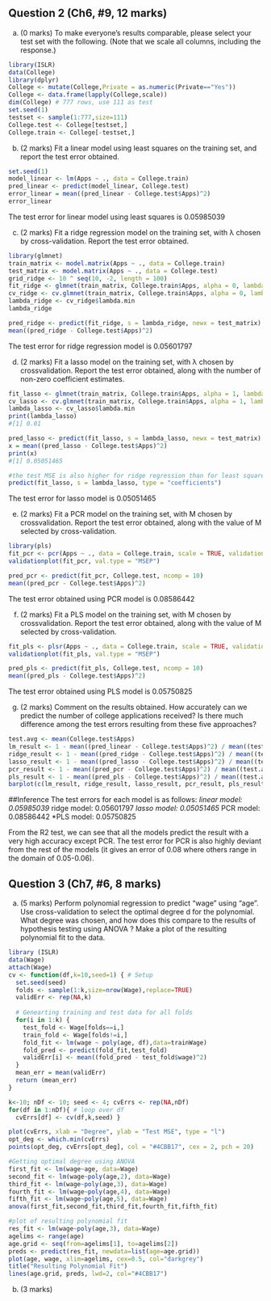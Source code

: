
## Question 2 (Ch6, #9, 12 marks)

(a) (0 marks)
To make everyone's results comparable, please
select your test set with the following.
(Note that we scale all columns, including the response.)

```r
library(ISLR)
data(College)
library(dplyr)
College <- mutate(College,Private = as.numeric(Private=="Yes"))
College <- data.frame(lapply(College,scale))
dim(College) # 777 rows, use 111 as test
set.seed(1)
testset <- sample(1:777,size=111)
College.test <- College[testset,]
College.train <- College[-testset,]
```

(b) (2 marks) Fit a linear model using least squares on the training set, and report the test error obtained.
```r
set.seed(1)
model_linear <- lm(Apps ~ ., data = College.train) 
pred_linear <- predict(model_linear, College.test)
error_linear = mean((pred_linear - College.test$Apps)^2) 
error_linear
```
The test error for linear model using least squares is 0.05985039

(c) (2 marks)  Fit a ridge regression model on the training set, with λ chosen by cross-validation. Report the test error obtained.
```r
library(glmnet)
train_matrix <- model.matrix(Apps ~ ., data = College.train)
test_matrix <- model.matrix(Apps ~ ., data = College.test)
grid_ridge <- 10 ^ seq(10, -2, length = 100)
fit_ridge <- glmnet(train_matrix, College.train$Apps, alpha = 0, lambda = grid_ridge, thresh = 1e-12)
cv_ridge <- cv.glmnet(train_matrix, College.train$Apps, alpha = 0, lambda = grid_ridge, thresh = 1e-12)
lambda_ridge <- cv_ridge$lambda.min
lambda_ridge

pred_ridge <- predict(fit_ridge, s = lambda_ridge, newx = test_matrix)
mean((pred_ridge - College.test$Apps)^2)

```
The test error for ridge regression model is 0.05601797

(d) (2 marks) Fit a lasso model on the training set, with λ chosen by crossvalidation. Report the test error obtained, along with the number of non-zero coefficient estimates.
```r
fit_lasso <- glmnet(train_matrix, College.train$Apps, alpha = 1, lambda = grid, thresh = 1e-12)
cv_lasso <- cv.glmnet(train_matrix, College.train$Apps, alpha = 1, lambda = grid, thresh = 1e-12)
lambda_lasso <- cv_lasso$lambda.min
print(lambda_lasso)
#[1] 0.01

pred_lasso <- predict(fit_lasso, s = lambda_lasso, newx = test_matrix) 
x = mean((pred_lasso - College.test$Apps)^2)
print(x)
#[1] 0.05051465

#the test MSE is also higher for ridge regression than for least squares.
predict(fit_lasso, s = lambda_lasso, type = "coefficients")
```
The test error for lasso model is 0.05051465

(e) (2 marks) Fit a PCR model on the training set, with M chosen by crossvalidation. Report the test error obtained, along with the value of M selected by cross-validation.
```r
library(pls)
fit_pcr <- pcr(Apps ~ ., data = College.train, scale = TRUE, validation = "CV") 
validationplot(fit_pcr, val.type = "MSEP")

```
```r
pred_pcr <- predict(fit_pcr, College.test, ncomp = 10) 
mean((pred_pcr - College.test$Apps)^2)
```
The test error obtained using PCR model is 0.08586442

(f) (2 marks) Fit a PLS model on the training set, with M chosen by crossvalidation. Report the test error obtained, along with the value of M selected by cross-validation.
```r
fit_pls <- plsr(Apps ~ ., data = College.train, scale = TRUE, validation = "CV") 
validationplot(fit_pls, val.type = "MSEP")
```
```r
pred_pls <- predict(fit_pls, College.test, ncomp = 10) 
mean((pred_pls - College.test$Apps)^2)

```
The test error obtained using PLS model is 0.05750825

(g) (2 marks) Comment on the results obtained. How accurately can we predict the number of college applications received? Is there much difference among the test errors resulting from these five approaches?
```r
test.avg <- mean(College.test$Apps)
lm_result <- 1 - mean((pred_linear - College.test$Apps)^2) / mean((test.avg - College.test$Apps) ^2)
ridge_result <- 1 - mean((pred_ridge - College.test$Apps)^2) / mean((test.avg - College.test $Apps)^2)
lasso_result <- 1 - mean((pred_lasso - College.test$Apps)^2) / mean((test.avg - College.test $Apps)^2)
pcr_result <- 1 - mean((pred_pcr - College.test$Apps)^2) / mean((test.avg - College.test$Apps)^2)
pls_result <- 1 - mean((pred_pls - College.test$Apps)^2) / mean((test.avg - College.test$Apps)^2)
barplot(c(lm_result, ridge_result, lasso_result, pcr_result, pls_result), col="#4CBB17", names.arg=c("Linear", "Ridge", "Lasso", "PCR", "PLS"), main="Error Comparisons")

```
##Inference
The test errors for each model is as follows:
*linear model: 0.05985039
*ridge model: 0.05601797
*lasso model: 0.05051465
*PCR model: 0.08586442
*PLS model: 0.05750825

From the R2 test, we can see that all the models predict the result with a very high accuracy except PCR. The test error for PCR is also highly deviant from the rest of the models (it gives an error of 0.08 where others range in the domain of 0.05-0.06).

## Question 3 (Ch7, #6, 8 marks)

(a) (5 marks) Perform polynomial regression to predict “wage” using “age”. Use cross-validation to select the optimal degree d for the polynomial. What degree was chosen, and how does this compare to the results of hypothesis testing using ANOVA ? Make a plot of the resulting polynomial fit to the data.

```r
library (ISLR)
data(Wage)
attach(Wage)
cv <- function(df,k=10,seed=1) { # Setup
  set.seed(seed)
  folds <- sample(1:k,size=nrow(Wage),replace=TRUE) 
  validErr <- rep(NA,k)
  
  # Genearting training and test data for all folds
  for(i in 1:k) {
    test_fold <- Wage[folds==i,]
    train_fold <- Wage[folds!=i,]
    fold_fit <- lm(wage ~ poly(age, df),data=trainWage) 
    fold_pred <- predict(fold_fit,test_fold)
    validErr[i] <- mean((fold_pred - test_fold$wage)^2) 
  }
  mean_err = mean(validErr)
  return (mean_err)
}

k<-10; nDf <- 10; seed <- 4; cvErrs <- rep(NA,nDf) 
for(df in 1:nDf){ # loop over df
  cvErrs[df] <- cv(df,k,seed) }

plot(cvErrs, xlab = "Degree", ylab = "Test MSE", type = "l") 
opt_deg <- which.min(cvErrs)
points(opt_deg, cvErrs[opt_deg], col = "#4CBB17", cex = 2, pch = 20)

#Getting optimal degree using ANOVA
first_fit <- lm(wage~age, data=Wage)
second_fit <- lm(wage~poly(age,2), data=Wage) 
third_fit <- lm(wage~poly(age,3), data=Wage) 
fourth_fit <- lm(wage~poly(age,4), data=Wage) 
fifth_fit <- lm(wage~poly(age,5), data=Wage) 
anova(first_fit,second_fit,third_fit,fourth_fit,fifth_fit)

#plot of resulting polynomial fit
res_fit <- lm(wage~poly(age,3), data=Wage)
agelims <- range(age)
age.grid <- seq(from=agelims[1], to=agelims[2])
preds <- predict(res_fit, newdata=list(age=age.grid)) 
plot(age, wage, xlim=agelims, cex=0.5, col="darkgrey") 
title("Resulting Polynomial Fit")
lines(age.grid, preds, lwd=2, col="#4CBB17")

```


(b) (3 marks)
